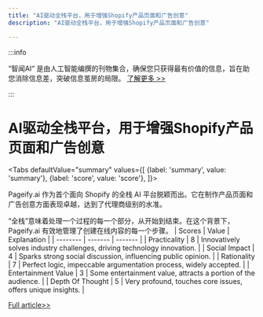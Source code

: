```yaml
---
title: "AI驱动全栈平台，用于增强Shopify产品页面和广告创意"
description: "AI驱动全栈平台，用于增强Shopify产品页面和广告创意"

---
```



:::info

“智闻AI“ 是由人工智能编撰的刊物集合，确保您只获得最有价值的信息，旨在助您消除信息差，突破信息茧房的局限。  [了解更多 >>](/)

:::

# AI驱动全栈平台，用于增强Shopify产品页面和广告创意


<Tabs
	defaultValue="summary"
	values={[
	{label: 'summary', value: 'summary'},
	{label: 'score', value: 'score'},
]}>
<TabItem value="summary">


Pageify.ai 作为首个面向 Shopify 的全栈 AI 平台脱颖而出。它在制作产品页面和广告创意方面表现卓越，达到了代理商级别的水准。

“全栈”意味着处理一个过程的每一个部分，从开始到结束。在这个背景下，Pageify.ai 有效地管理了创建在线内容的每一个步骤。
</TabItem>
<TabItem value="score">
	| Scores     | Value   | Explanation |
	| -------- | ------- | ------- |
	| Practicality  | 8    | Innovatively solves industry challenges, driving technology innovation.    |
	| Social Impact | 4     | Sparks strong social discussion, influencing public opinion.    |
	| Rationality    | 7    | Perfect logic, impeccable argumentation process, widely accepted.    |
	| Entertainment Value    | 3    | Some entertainment value, attracts a portion of the audience.    |
	| Depth Of Thought    | 5    | Very profound, touches core issues, offers unique insights.    |
</TabItem>
</Tabs>

[Full article>>](https://www.producthunt.com/posts/pageify)
